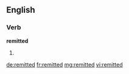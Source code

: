 ==English==

===Verb===
'''remitted'''

# {{en-past of|remit}}

[[de:remitted]]
[[fr:remitted]]
[[mg:remitted]]
[[vi:remitted]]